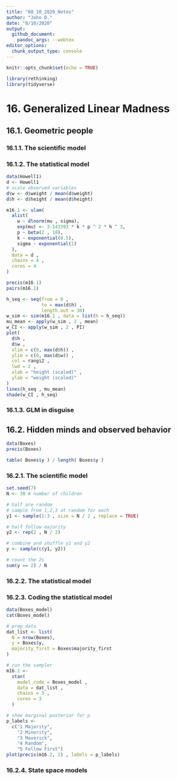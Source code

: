 ```yaml
---
title: "08_10_2020_Notes"
author: "John D."
date: "8/10/2020"
output:
  github_document:
    pandoc_args: --webtex
editor_options: 
  chunk_output_type: console
---
```


```r
knitr::opts_chunk$set(echo = TRUE)
```

```r
library(rethinking)
library(tidyverse)
```

# 16. Generalized Linear Madness
## 16.1. Geometric people
### 16.1.1. The scientific model
### 16.1.2. The statistical model

```r
data(Howell1)
d <- Howell1
# scale observed variables
d$w <- d$weight / mean(d$weight)
d$h <- d$height / mean(d$height)
```

```r
m16.1 <- ulam(
  alist(
    w ~ dlnorm(mu , sigma),
    exp(mu) <- 3.141593 * k * p ^ 2 * h ^ 3,
    p ~ beta(2 , 18),
    k ~ exponential(0.5),
    sigma ~ exponential(1)
  ),
  data = d ,
  chains = 4 ,
  cores = 4
)

precis(m16.1)
pairs(m16.1)
```

```r
h_seq <- seq(from = 0 ,
             to = max(d$h) ,
             length.out = 30)
w_sim <- sim(m16.1 , data = list(h = h_seq))
mu_mean <- apply(w_sim , 2 , mean)
w_CI <- apply(w_sim , 2 , PI)
plot(
  d$h ,
  d$w ,
  xlim = c(0, max(d$h)) ,
  ylim = c(0, max(d$w)) ,
  col = rangi2 ,
  lwd = 2 ,
  xlab = "height (scaled)" ,
  ylab = "weight (scaled)"
)
lines(h_seq , mu_mean)
shade(w_CI , h_seq)
```

### 16.1.3. GLM in disguise
## 16.2. Hidden minds and observed behavior

```r
data(Boxes)
precis(Boxes)
```

```r
table( Boxes$y ) / length( Boxes$y )
```

### 16.2.1. The scientific model

```r
set.seed(7)
N <- 30 # number of children

# half are random
# sample from 1,2,3 at random for each
y1 <- sample(1:3 , size = N / 2 , replace = TRUE)

# half follow majority
y2 <- rep(2 , N / 2)

# combine and shuffle y1 and y2
y <- sample(c(y1, y2))

# count the 2s
sum(y == 2) / N
```

### 16.2.2. The statistical model
### 16.2.3. Coding the statistical model

```r
data(Boxes_model)
cat(Boxes_model)
```

```r
# prep data
dat_list <- list(
  N = nrow(Boxes),
  y = Boxes$y,
  majority_first = Boxes$majority_first
)

# run the sampler
m16.2 <-
  stan(
    model_code = Boxes_model ,
    data = dat_list ,
    chains = 3 ,
    cores = 3
  )

# show marginal posterior for p
p_labels <-
  c("1 Majority",
    "2 Minority",
    "3 Maverick",
    "4 Random",
    "5 Follow First")
plot(precis(m16.2, 2) , labels = p_labels)
```

### 16.2.4. State space models